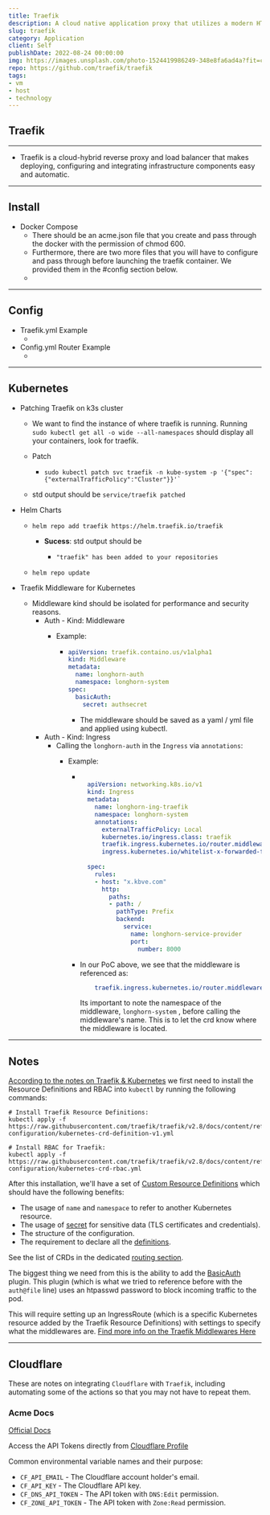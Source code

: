 ```yaml
---
title: Traefik
description: A cloud native application proxy that utilizes a modern HTTP reverse-proxy and load balancer.
slug: traefik
category: Application
client: Self
publishDate: 2022-08-24 00:00:00
img: https://images.unsplash.com/photo-1524419986249-348e8fa6ad4a?fit=crop&w=1400&h=700&q=75
repo: https://github.com/traefik/traefik
tags:
- vm
- host
- technology
---
```



<MDXLayer title={frontmatter.title} description={frontmatter.description}>
<Widget img={frontmatter.img} skeleton={false}>
<MDXJS>


## Traefik

* * *

- Traefik is a cloud-hybrid reverse proxy and load balancer that makes deploying, configuring and integrating infrastructure components easy and automatic.

* * *

## Install

- Docker Compose
  - There should be an acme.json file that you create and pass through the docker with the permission of chmod 600.
  - Furthermore, there are two more files that you will have to configure and pass through before launching the traefik container. We provided them in the #config section below.
  - <Github src="data/traefik/docker-compose.yml" description="This is a docker compose for traefik." />
  
* * *

## Config

- Traefik.yml Example
  - <Github src="data/traefik/traefik.yml" description="This the primary config for our traefik.yml" />
- Config.yml Router Example
  - <Github src="data/traefik/config.yml" description="This the router config for our reverse proxy. Written by Techo Tim originaly and modified by our team." />

* * *

## Kubernetes

- Patching Traefik on k3s cluster
  - We want to find the instance of where traefik is running. Running `sudo kubectl get all -o wide --all-namespaces` should display all your containers, look for traefik.
  - Patch

    - ```shell
      sudo kubectl patch svc traefik -n kube-system -p '{"spec":{"externalTrafficPolicy":"Cluster"}}'`
      ```

  - std output should be `service/traefik patched`

- Helm Charts

  - ```shell
    helm repo add traefik https://helm.traefik.io/traefik
    ```

    - **Sucess**: std output should be

      - ```shell
        "traefik" has been added to your repositories
        ```

  - ```shell
    helm repo update
    ```

- Traefik Middleware for Kubernetes
  - Middleware kind should be isolated for performance and security reasons.
    - Auth - Kind: Middleware
      - Example:

        - ```yaml
          apiVersion: traefik.containo.us/v1alpha1
          kind: Middleware
          metadata:
            name: longhorn-auth
            namespace: longhorn-system
          spec:
            basicAuth:
              secret: authsecret
          ```

          - The middleware should be saved as a yaml / yml file and applied using kubectl.
    - Auth - Kind: Ingress
      - Calling the `longhorn-auth` in the `Ingress` via `annotations`:
        - Example:

          - ```yaml
                      
              apiVersion: networking.k8s.io/v1
              kind: Ingress
              metadata:
                name: longhorn-ing-traefik
                namespace: longhorn-system
                annotations:
                  externalTrafficPolicy: Local 
                  kubernetes.io/ingress.class: traefik
                  traefik.ingress.kubernetes.io/router.middlewares: longhorn-system-longhorn-auth@kubernetescrd
                  ingress.kubernetes.io/whitelist-x-forwarded-for: "true"
                  
              spec:
                rules:
                - host: "x.kbve.com"
                  http:
                    paths:
                    - path: /
                      pathType: Prefix
                      backend:
                        service:
                          name: longhorn-service-provider
                          port:
                            number: 8000


            ```

          - In our PoC above, we see that the middleware is referenced as:

            ```yaml
                traefik.ingress.kubernetes.io/router.middlewares: longhorn-system-longhorn-auth@kubernetescrd
            ```

            Its important to note the namespace of the middleware, `longhorn-system` , before calling the middleware's name. This is to let the crd know where the middleware is located.

* * *

## Notes

[According to the notes on Traefik & Kubernetes](https://doc.traefik.io/traefik/providers/kubernetes-crd/)
we first need to install the Resource Definitions and RBAC into `kubectl` by running the following commands:

```shell
# Install Traefik Resource Definitions:
kubectl apply -f https://raw.githubusercontent.com/traefik/traefik/v2.8/docs/content/reference/dynamic-configuration/kubernetes-crd-definition-v1.yml

# Install RBAC for Traefik:
kubectl apply -f https://raw.githubusercontent.com/traefik/traefik/v2.8/docs/content/reference/dynamic-configuration/kubernetes-crd-rbac.yml

```

After this installation, we'll have a set of [Custom Resource Definitions](https://kubernetes.io/docs/concepts/extend-kubernetes/api-extension/custom-resources/)
which should have the following benefits:

- The usage of `name` and `namespace` to refer to another Kubernetes resource.
- The usage of [secret](https://kubernetes.io/docs/concepts/configuration/secret/) for sensitive data (TLS certificates and credentials).
- The structure of the configuration.
- The requirement to declare all the [definitions](https://doc.traefik.io/traefik/reference/dynamic-configuration/kubernetes-crd/#definitions).

See the list of CRDs in the dedicated [routing section](https://doc.traefik.io/traefik/routing/providers/kubernetes-crd/).

The biggest thing we need from this is the ability to add the [BasicAuth](https://doc.traefik.io/traefik/middlewares/http/basicauth/) plugin.
This plugin (which is what we tried to reference before with the `auth@file` line) uses an htpasswd password to block incoming traffic to the pod.

This will require setting up an IngressRoute (which is a specific Kubernetes resource added by the Traefik Resource Definitions) with settings to specify
what the middlewares are. [Find more info on the Traefik Middlewares Here](https://doc.traefik.io/traefik/middlewares/overview/)

* * *


## Cloudflare

These are notes on integrating `Cloudflare` with `Traefik`, including automating some of the actions so that you may not have to repeat them.

### Acme Docs

[Official Docs](https://go-acme.github.io/lego/dns/cloudflare/#api-tokens)

Access the API Tokens directly from [Cloudflare Profile](https://dash.cloudflare.com/profile/api-tokens)

Common environmental variable names and their purpose:

- `CF_API_EMAIL` - The Cloudflare account holder's email.
- `CF_API_KEY` - The Cloudflare API key.
- `CF_DNS_API_TOKEN` - The API token with `DNS:Edit` permission.
- `CF_ZONE_API_TOKEN` - The API token with `Zone:Read` permission.


</MDXJS>
</Widget>
</MDXLayer>